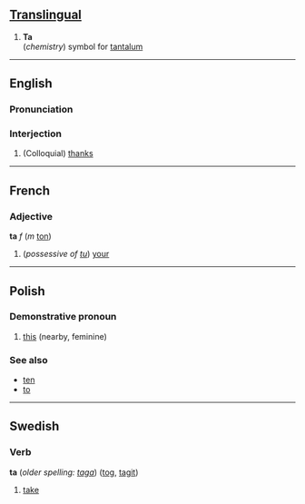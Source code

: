 ==[[Translingual]]==

# '''Ta'''<br>(''chemistry'') symbol for [[tantalum]]

----

==English==
===Pronunciation===
===Interjection===
#(Colloquial) [[thanks]]

----

==French==
===Adjective===
'''ta''' ''f'' (''m'' [[ton#French|ton]])

# (''possessive of [[tu#French|tu]]'') [[your]]

----

==Polish==
===Demonstrative pronoun===

#[[this]] (nearby, feminine)

===See also===
* [[ten#Polish|ten]]
* [[to#Polish|to]]

----
==Swedish==
===Verb===
'''ta''' (''older spelling: [[taga]]'') ([[tog]], [[tagit]])


#[[take]]